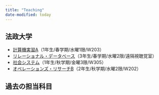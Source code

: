 ```yaml
---
title: "Teaching"
date-modified: today
---
```


## 法政大学

- [計算機実習A](https://zi-ang-liu.github.io/jb-computer-literacy)（1年生/春学期/水曜1限/W203）  
- [リレーショナル・データベース](https://zi-ang-liu.github.io/jb-database)（3年生/春学期/水曜2限/遠隔視聴覚室）
- [社会システム](https://zi-ang-liu.github.io/jb-sse)（1年生/秋学期/金曜3限/W305）
- [オペレーションズ・リサーチB](https://zi-ang-liu.github.io/jb-or)（2年生/秋学期/水曜2限/W202）

## 過去の担当科目


